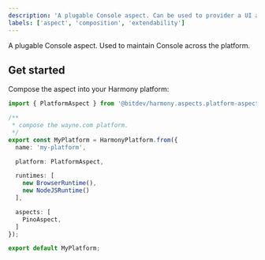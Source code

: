 ```yaml
---
description: 'A plugable Console aspect. Can be used to provider a UI and API.'
labels: ['aspect', 'composition', 'extendability']
---
```


A plugable Console aspect. Used to maintain Console across the platform.

## Get started

Compose the aspect into your Harmony platform:

```ts
import { PlatformAspect } from '@bitdev/harmony.aspects.platform-aspect';

/**
 * compose the wayne.com platform.
 */
export const MyPlatform = HarmonyPlatform.from({
  name: 'my-platform',

  platform: PlatformAspect,

  runtimes: [
    new BrowserRuntime(),
    new NodeJSRuntime()
  ],

  aspects: [
    PinoAspect,
  ]
});

export default MyPlatform;
```
